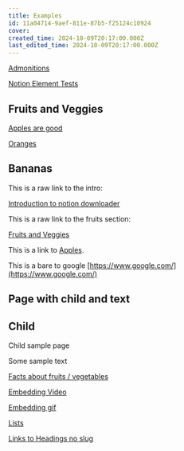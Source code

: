 ```yaml
---
title: Examples
id: 11a04714-9aef-811e-87b5-f25124c10924
cover: 
created_time: 2024-10-09T20:17:00.000Z
last_edited_time: 2024-10-09T20:17:00.000Z
---
```




[Admonitions](/Has%2520inline%2520db/Database/Admonitions)


[Notion Element Tests](/Notion%2520Element%2520Tests)


## Fruits and Veggies

[Apples are good](/Has%2520inline%2520db/Database/Apples%2520are%2520good)


[Oranges](/Has%2520inline%2520db/Database/Oranges)


## Bananas

This is a raw link to the intro: 


[Introduction to notion downloader](/Has%2520inline%2520db/Database/Introduction%2520to%2520notion%2520downloader)


This is a raw link to the fruits section: 


[Fruits and Veggies](/Nested%2520Pages%2520and%2520links/Examples/Fruits%2520and%2520Veggies)


This is a link to [Apples](/Has%2520inline%2520db/Database/Apples%2520are%2520good).


This is a bare to google [https://www.google.com/](https://www.google.com/)


## Page with child and text

## Child

Child sample page


Some sample text


[Facts about fruits / vegetables](/Facts%2520about%2520fruits%2520%252F%2520vegetables)


[Embedding Video](/Has%2520inline%2520db/Database/Embedding%2520Video)


[Embedding gif](/Has%2520inline%2520db/Database/Embedding%2520gif)


[Lists](/Has%2520inline%2520db/Database/Lists)


[Links to Headings no slug](/Links%2520to%2520Headings%2520no%2520slug)

